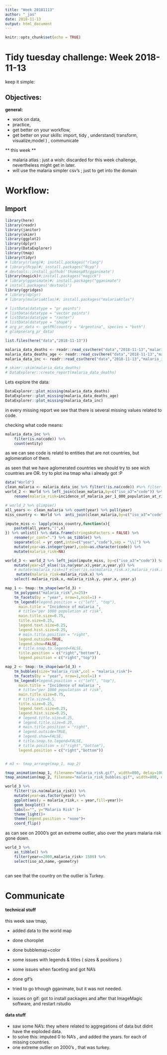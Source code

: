 ```yaml
---
title: "Week 20181113"
author: "_jas"
date: 2018-11-13
output: html_document
---
```


```r
knitr::opts_chunk$set(echo = TRUE)
```

# Tidy tuesday challenge: Week 2018-11-13

keep it simple:

## Objectives: 

**general:**

* work on data, 
* practice, 
* get better on your workflow,
* get better on your skills: import, tidy , understand( transform, visualize,model ) , communicate


** this week **

- malaria atlas : just a wish: discarded for this week challenge, nevertheless might get in later.
- will use the malaria simpler csv's ; just to get into the domain

# Workflow:

## Import

```r
library(here)
library(readr)
library(janitor)
library(skimr)
library(ggplot2)
library(dplyr)
library(DataExplorer)
library(tmap)
library(tidyr)
# library(rlang)#; install.packages("rlang")
# library(Rcpp)#; install.packages("Rcpp")
# devtools::install_github('thomasp85/gganimate')
library(magick)#;install.packages("magick")
# library(gganimate)#; install.packages("gganimate")
# install.packages('devtools')
library(ggridges)
# library(dplyr)
# library(malariaAtlas)#; install.packages("malariaAtlas")
```



```r
# listData(datatype = "pr points")
# listData(datatype = "vector points")
# listData(datatype = "raster")
# listData(datatype = "shape")
# arg_pr_data <- getPR(country = "Argentina", species = "both")
# glimpse(arg_pr_data)

list.files(here("data","2018-11-13"))

malaria_data_deaths <- readr::read_csv(here("data","2018-11-13","malaria_deaths.csv"))%>% janitor::clean_names(case = "snake")
malaria_data_deaths_age <- readr::read_csv(here("data","2018-11-13","malaria_deaths_age.csv"))%>% janitor::clean_names(case = "snake")
malaria_data_inc <- readr::read_csv(here("data","2018-11-13","malaria_inc.csv")) %>% janitor::clean_names(case = "snake")

# skimr::skim(malaria_data_deaths)
# DataExplorer::create_report(malaria_data_deaths)
```

Lets explore the data:

```r
DataExplorer::plot_missing(malaria_data_deaths)
DataExplorer::plot_missing(malaria_data_deaths_age)
DataExplorer::plot_missing(malaria_data_inc)

```


in every missing report we see that there is several missing values related to code. 

checking what code means:

```r
malaria_data_inc %>% 
    filter(is.na(code)) %>% 
    count(entity) 
```

as we can see code is relatd to entities that are not countries, but aglomeration of them.


as seen that we have aglomerated countries we should try to see wich countries are OR.
try to plot ina tmap wha i already got :P

```r
data("World")
clean_malaria <- malaria_data_inc %>% filter(!is.na(code)) #%>% filter(year==2015)
world_2 <- World %>% left_join(clean_malaria,by=c("iso_a3"="code")) %>% 
    rename(malaria_risk=incidence_of_malaria_per_1_000_population_at_risk_per_1_000_population_at_risk)

# world_2 %>% glimpse()
all_years <- clean_malaria %>% count(year) %>% pull(year)
miss_country <- World %>%  anti_join(clean_malaria,by=c("iso_a3"="code")) %>% pull(iso_a3)

impute_miss <- lapply(miss_country,function(x){
    paste0(all_years,"|",x)
}) %>% unlist() %>% data.frame(stringsAsFactors = FALSE) %>% 
    rename(yr_cont=".") %>% as_tibble() %>% 
    separate(col = yr_cont,into=c("year","code"),sep = "\\|") %>% 
    mutate(year=as.integer(year),code=as.character(code)) %>% 
    mutate(malaria_risk=NA)

world_3 <- world_2 %>% left_join(impute_miss, by=c("iso_a3"="code")) %>%
    mutate(year=if_else(!is.na(year.x),year.x,year.y)) %>% 
    # mutate(malaria_risk=if_else(!is.na(malaria_risk.x),malaria_risk.x,malaria_risk.y)) %>% 
     mutate(malaria_risk=malaria_risk.x) %>% 
    select(-malaria_risk.x,-malaria_risk.y,-year.x,-year.y)

map_1 <- tmap::tm_shape(world_3) +
    tm_polygons("malaria_risk",n=25)+
    tm_facets(by = "year", nrow=1,ncol=1) +
    tm_legend(#legend.position = c("left", "top"),
      main.title = "Incidence of malaria ",
      # title="per 1000 population at risk",
      main.title.size=0.75,
      title.size=0.25,
      legend.text.size=0.25,
      legend.hist.size=0.25,
      # main.title.position = "right",
      legend.outside=TRUE,
      legend.show=FALSE,
      # title.snap.to.legend=FALSE,
      title.position = c("right","bottom"),
      legend.position = c("right","top"))

map_2 <- tmap::tm_shape(world_3) +
    tm_bubbles(size="malaria_risk",col = "malaria_risk")+
    tm_facets(by = "year", nrow=1,ncol=1) +
    tm_legend(#legend.position = c("left", "top"),
      main.title = "Incidence of malaria ",
      # title="per 1000 population at risk",
      main.title.size=0.75,
      # title.size=0.5,
      title.size=0.25,
      legend.text.size=0.25,
      legend.hist.size=0.25,
      # legend.title.size=0.25,
      # legend.title.size=0.25,
      # main.title.position = "right",
      # legend.outside=TRUE,
      # legend.show=FALSE,
      # title.snap.to.legend=FALSE,
      # title.position = c("right","bottom"),
      legend.position = c("right","bottom"))


# m3 <- tmap_arrange(map_1, map_2)

tmap_animation(map_1, filename="malaria_risk.gif", width=800, delay=100)
tmap_animation(map_2, filename="malaria_risk_bubbles.gif", width=800, delay=100)


```

```r
world_3 %>%
    filter(!is.na(malaria_risk)) %>%
    mutate(year=as.factor(year)) %>% 
    ggplot(aes(y = malaria_risk,x = year,fill=year))+
    geom_boxplot() +
    labs(x="", y="Malaria Risk" )+
    theme_light()+
    theme(legend.position = "none")+
    coord_flip()
```

as can see on 2000's got an extreme outlier,
also over the years malaria risk gone down.
```r
world_3 %>%
    as_tibble() %>% 
    filter(year==2000,malaria_risk> 1500) %>% 
    select(iso_a3,name,-geometry)
    
```

can see that the country on the outlier is Turkey.

# Communicate

#### technical stuff

this week saw tmap, 

- added data to the world map

- done choroplet
- done bubblemap+color
- some issues with legends & titles  ( sizes & positions )
- some issues when faceting and got NA's

- done gif's
- tried to go trhough gganimate, but it was not needed. 
- issues on gif: got to install packages and after that ImageMagic software, and restart rstudio


#### data stuff

- saw some NA's: they where related to aggregations of data but didnt have the exploded data.
- to solve this: imputed 0 to NA's , and added the years. for each of missing countries.
- one extreme outlier on 2000's , that was turkey.


